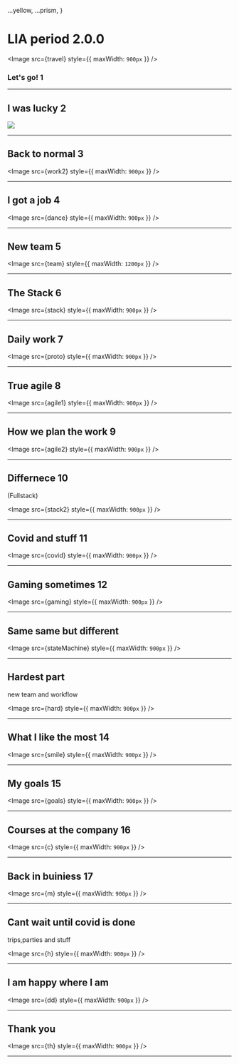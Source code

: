   ...yellow,
  ...prism,
}

# LIA period 2.0.0



<Image src={travel} style={{ maxWidth: `900px` }} />

### Let's go! 1

<Timer />

---

## I was lucky 2

<Timer />
<Image src={work} style={{ maxWidth: `900px` }} />

---

## Back to normal 3

<Image src={work2} style={{ maxWidth: `900px` }} />
<Timer />

---

## I got a job 4

<Image src={dance} style={{ maxWidth: `900px` }} />
<Timer />

---

## New team 5

<Image src={team} style={{ maxWidth: `1200px` }} />
<Timer />

---

## The Stack 6

<Image src={stack} style={{ maxWidth: `900px` }} />
<Timer />

---

## Daily work 7

<Image src={proto} style={{ maxWidth: `900px` }} />
<Timer />

---

## True agile 8

<Image src={agile1} style={{ maxWidth: `900px` }} />
<Timer />

---

## How we plan the work 9

<Image src={agile2} style={{ maxWidth: `900px` }} />
<Timer />

---

## Differnece 10

(Fullstack)

<Image src={stack2} style={{ maxWidth: `900px` }} />
<Timer />

---

## Covid and stuff 11

<Image src={covid} style={{ maxWidth: `900px` }} />
<Timer />

---

## Gaming sometimes 12

<Image src={gaming} style={{ maxWidth: `900px` }} />
<Timer />

---

## Same same but different

<Image src={stateMachine} style={{ maxWidth: `900px` }} />
<Timer />

---

## Hardest part

new team and workflow

<Image src={hard} style={{ maxWidth: `900px` }} />
<Timer />

---

## What I like the most 14

<Image src={smile} style={{ maxWidth: `900px` }} />
<Timer />

---

## My goals 15

<Image src={goals} style={{ maxWidth: `900px` }} />
<Timer />

---

## Courses at the company 16

<Image src={c} style={{ maxWidth: `900px` }} />
<Timer />

---

## Back in buiniess 17

<Image src={m} style={{ maxWidth: `900px` }} />
<Timer />

---

## Cant wait until covid is done

trips,parties and stuff

<Image src={h} style={{ maxWidth: `900px` }} />
<Timer />

---

## I am happy where I am

<Image src={dd} style={{ maxWidth: `900px` }} />
<Timer />

---

## Thank you

<Image src={th} style={{ maxWidth: `900px` }} />
<Timer />

---
